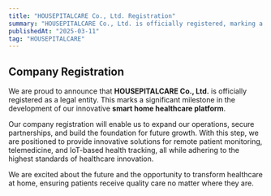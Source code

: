 ```yaml
---
title: "HOUSEPITALCARE Co., Ltd. Registration"
summary: "HOUSEPITALCARE Co., Ltd. is officially registered, marking a significant milestone in the development of our smart home healthcare platform."
publishedAt: "2025-03-11"
tag: "HOUSEPITALCARE"
---
```


## Company Registration

We are proud to announce that **HOUSEPITALCARE Co., Ltd.** is officially registered as a legal entity. This marks a significant milestone in the development of our innovative **smart home healthcare platform**.

Our company registration will enable us to expand our operations, secure partnerships, and build the foundation for future growth. With this step, we are positioned to provide innovative solutions for remote patient monitoring, telemedicine, and IoT-based health tracking, all while adhering to the highest standards of healthcare innovation.

We are excited about the future and the opportunity to transform healthcare at home, ensuring patients receive quality care no matter where they are.
